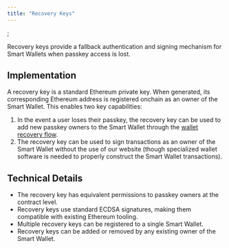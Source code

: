 ```yaml
---
title: "Recovery Keys"
---
```


;


Recovery keys provide a fallback authentication and signing mechanism for Smart Wallets when passkey access is lost.

## Implementation
A recovery key is a standard Ethereum private key. When generated, its corresponding Ethereum address is registered onchain as an owner of the Smart Wallet. This enables two key capabilities:

1. In the event a user loses their passkey, the recovery key can be used to add new passkey owners to the Smart Wallet through the [wallet recovery flow](https://help.coinbase.com/en/wallet/getting-started/smart-wallet-recovery).
2. The recovery key can be used to sign transactions as an owner of the Smart Wallet without the use of our website (though specialized wallet software is needed to properly construct the Smart Wallet transactions).

## Technical Details
- The recovery key has equivalent permissions to passkey owners at the contract level.
- Recovery keys use standard ECDSA signatures, making them compatible with existing Ethereum tooling.
- Multiple recovery keys can be registered to a single Smart Wallet.
- Recovery keys can be added or removed by any existing owner of the Smart Wallet.


